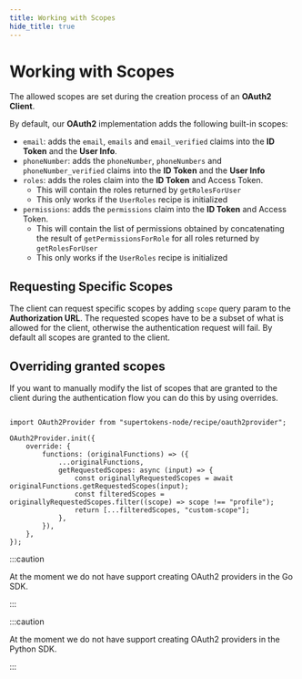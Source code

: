 ```yaml
---
title: Working with Scopes
hide_title: true
---
```



# Working with Scopes

The allowed scopes are set during the creation process of an **OAuth2 Client**.

By default, our **OAuth2** implementation adds the following built-in scopes:
- `email`: adds the `email`, `emails` and `email_verified` claims into the **ID Token** and the **User Info**.
- `phoneNumber`: adds the `phoneNumber`, `phoneNumbers` and `phoneNumber_verified` claims into the **ID Token** and the **User Info**
- `roles`: adds the roles claim into the **ID Token** and Access Token.
   - This will contain the roles returned by `getRolesForUser`
   - This only works if the `UserRoles` recipe is initialized
- `permissions`: adds the `permissions` claim into the **ID Token** and Access Token.
   - This will contain the list of permissions obtained by concatenating the result of `getPermissionsForRole` for all roles returned by `getRolesForUser`
   - This only works if the `UserRoles` recipe is initialized
 
## Requesting Specific Scopes

The client can request specific scopes by adding `scope` query param to the **Authorization URL**.
The requested scopes have to be a subset of what is allowed for the client, otherwise the authentication request will fail.
By default all scopes are granted to the client.

## Overriding granted scopes

If you want to manually modify the list of scopes that are granted to the client during the authentication flow you can do this by using overrides.


<BackendSDKTabs>

<TabItem value="nodejs">

```tsx

import OAuth2Provider from "supertokens-node/recipe/oauth2provider";

OAuth2Provider.init({
    override: {
        functions: (originalFunctions) => ({
            ...originalFunctions,
            getRequestedScopes: async (input) => {
                const originallyRequestedScopes = await originalFunctions.getRequestedScopes(input);
                const filteredScopes = originallyRequestedScopes.filter((scope) => scope !== "profile");
                return [...filteredScopes, "custom-scope"];
            },
        }),
    },
});
```

</TabItem>

<TabItem value="go">

:::caution

At the moment we do not have support creating OAuth2 providers in the Go SDK.

:::

</TabItem>

<TabItem value="python">

:::caution

At the moment we do not have support creating OAuth2 providers in the Python SDK.

:::

</TabItem>

</BackendSDKTabs>
